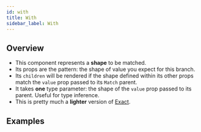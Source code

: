 ```yaml
---
id: with
title: With
sidebar_label: With
---
```



## Overview

- This component represents a **shape** to be matched.
- Its props are the pattern: the shape of value you expect for this branch.
- Its `children` will be rendered if the shape defined within its other props
  match the `value` prop passed to its `Match` parent.
- It takes **one** type parameter: the shape of the `value` prop passed to its
  parent. Useful for type inference.
- This is pretty much a **lighter** version of
  [Exact](/docs/overview/components/exact).

## Examples

<CodePlayground
  id="react-matchez-examples-with-g02qm"
  file="/src/Example.tsx"
/>

